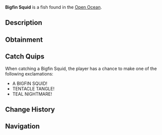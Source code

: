 {{FishInfobox
|image          = Bigfin Squid.png
|rarity         = Mythical
|sea            = Second Sea
|location       = [[Open Ocean]]
|sublocation    = 
|sources        = Fishing Rod
|radar_location = 
|prog_speed     = -72
|xp             = 1400
|weather        = Foggy
|time           = Night
|season         = Autumn
|bait           = Crystal Bananas
|base_weight    = 230
|base_value     = 2700
|weight_range   = 135
|base_chance    = 10
|base_resil     = 8
}}
'''Bigfin Squid''' is a {{Rarity|Mythical}} fish found in the [[Open Ocean]].

== Description ==
{{Description|A unique black squid with absurdly long, thin tentacles and light teal accents.|Bestiary Entry}}

== Obtainment ==
{{Description|It drifts where the fog hides the abyss.|Bestiary Hint}}
{{Fish Availability|
Apex Fish Hunt/Apex Leviathan
Narwhal Hunt/Beluga/Second Sea
Narwhal Hunt/Magician Narwhal/Second Sea
Narwhal Hunt/Narwhal/Second Sea
Open Ocean
Open Ocean/Sea Leviathan
|top_rods      = 
Great Rod of Oscar\24000.89\94473.69;
Free Spirit Rod\23024.31\108610.87;
Astralhook Rod\22551.66\95276.39;
Azure Of Lagoon\20951.63\98101.75;
Fang of the Eclipse\19519.22\92362.48;
Frostfire Rod\12950.19\40507.08;
Steady Rod\11038.66\36903.29;
Magma Rod\12904.41\37291.34;
Firefly Rod\17983.47\107309.03;
Brick Built Rod\11209.14\68861.69;
Adventurer's Rod\14194.7\84194.68;
Blazebringer Rod\17479.18\83518.72;
Verdant Shear Rod\16382.77\87976.66;
Trident Rod\13593.74\59571.83;
Seraphic Rod\11399.76\53806.06;
Ethereal Prism Rod\11246.65\53154.11;
Challenger's Rod\11060.19\51639.6;
No-Life Rod\10879.43\50722.11;
Rod Of The Forgotten Fang\10242.37\48280.94;
Rod Of The Exalted One\9996.17\47417.09;
Rod Of The Depths\9573.06\44946.58;
Depthseeker Rod\9466.35\43421.55;
Volcanic Rod\9167.41\42589.37;
Avalanche Rod\9120.69\41735.63;
Zeus Rod\9009.53\41855.9
|recommended   = Free Spirit Rod
}}

== Catch Quips ==
When catching a Bigfin Squid, the player has a chance to make one of the following exclamations:
* A BIGFIN SQUID!
* TENTACLE TANGLE!
* TEAL NIGHTMARE!

== Change History ==
{{Change History|{{subst:Current Version}}}}

== Navigation ==
{{Fish Navbox|Open Ocean}}